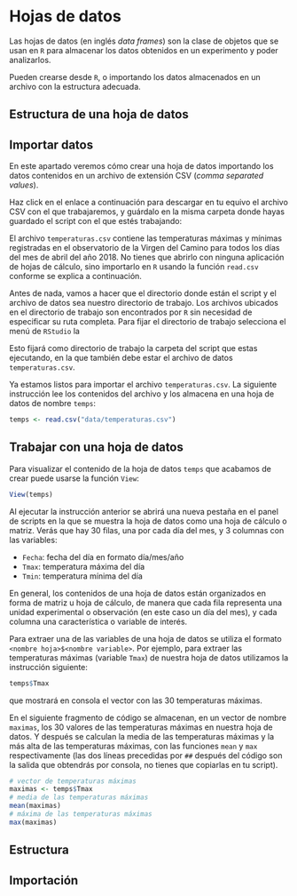 # Hojas de datos {#dfs}

Las hojas de datos (en inglés *data frames*) son la clase de objetos que se usan en `R` para almacenar los datos obtenidos en un experimento y poder analizarlos. 

Pueden crearse desde `R`, o importando los datos almacenados en un archivo con la estructura adecuada. 

## Estructura de una hoja de datos

## Importar datos

En este apartado veremos cómo crear una hoja de datos importando los datos contenidos en un archivo de extensión CSV (*comma separated values*).

Haz click en el enlace a continuación para descargar en tu equivo el archivo CSV con el que trabajaremos, y guárdalo en la misma carpeta donde hayas guardado el script con el que estés trabajando: \href{https://drive.google.com//uc?export=download&amp;id=1xDIvAcQSS4_dFoSIO2hcprhqnbXJqx9r}{temperaturas.csv}  

El archivo `temperaturas.csv` contiene las temperaturas máximas y mínimas registradas en el observatorio de la Virgen del Camino para todos los días del mes de abril del año 2018.
No tienes que abrirlo con ninguna aplicación de hojas de cálculo, sino importarlo en `R`  usando la función `read.csv` conforme se explica a continuación.


Antes de nada, vamos a hacer que el directorio donde están el script y el archivo de datos sea nuestro directorio de trabajo. Los archivos ubicados en el directorio de trabajo son encontrados por  `R` sin necesidad de especificar su ruta completa. 
Para fijar el directorio de trabajo selecciona el menú de  `RStudio` la 
\begin{center}
\texttt{Session > Set Working Directory > To Source File Location}. 
\end{center}
Esto fijará como directorio de trabajo la carpeta del script que estas ejecutando, en la que también debe estar el archivo de datos `temperaturas.csv`.


Ya estamos listos para importar el archivo `temperaturas.csv`. La siguiente instrucción lee los contenidos del archivo y los almacena en una hoja de datos de nombre `temps`:
```r
temps <- read.csv("data/temperaturas.csv")
```

## Trabajar con una hoja de datos

Para visualizar el contenido de la hoja de datos `temps` que acabamos de crear puede usarse la función `View`:
```r
View(temps)
```

Al ejecutar la instrucción anterior se abrirá una nueva pestaña en el panel de scripts en la que se muestra la hoja de datos como una hoja de cálculo o matriz. 
Verás que hay $30$ filas, una por cada día del mes, y $3$ columnas con las variables:

- `Fecha`: fecha del día en formato día/mes/año
- `Tmax`: temperatura máxima del día
- `Tmin`: temperatura mínima del día

En general, los contenidos de una hoja de datos están organizados en forma de matriz u hoja de cálculo, de manera que cada fila representa una unidad experimental o  observación (en este caso un día del mes), y cada columna una característica o variable de interés.

Para extraer una de las variables de una hoja de datos se utiliza el formato `<nombre hoja>$<nombre variable>`. Por ejemplo, para extraer las temperaturas máximas (variable `Tmax`) de nuestra hoja de datos utilizamos la instrucción siguiente:
```r
temps$Tmax
```
que mostrará en consola el vector con las $30$ temperaturas máximas.

En el siguiente fragmento de código se almacenan,  en un vector de nombre `maximas`, los  $30$ valores de las temperaturas máximas en nuestra hoja de datos. Y después se calculan la media de las temperaturas máximas y la más alta de las temperaturas máximas, con las funciones `mean` y  `max` respectivamente (las dos líneas precedidas por `##` después del código son la salida que obtendrás por consola, no tienes que copiarlas en tu script). 

```r
# vector de temperaturas máximas
maximas <- temps$Tmax
# media de las temperaturas máximas
mean(maximas)
# máxima de las temperaturas máximas
max(maximas)
```

## Estructura

## Importación

